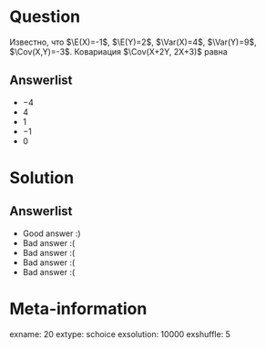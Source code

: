 Question
========
Известно, что $\E(X)=-1$, $\E(Y)=2$, $\Var(X)=4$, $\Var(Y)=9$, $\Cov(X,Y)=-3$. Ковариация $\Cov(X+2Y, 2X+3)$ равна

 

Answerlist
----------
*  $-4$
*  $4$
*  $1$
*  $-1$
*  $0$

Solution
========

Answerlist
----------
*  Good answer :)
*  Bad answer :(
*  Bad answer :(
*  Bad answer :(
*  Bad answer :(

Meta-information
================
exname: 20
extype: schoice
exsolution: 10000
exshuffle: 5
